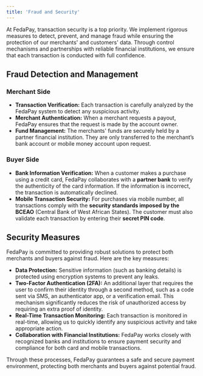 ```yaml
---
title: 'Fraud and Security'
---
```


At FedaPay, transaction security is a top priority. We implement rigorous measures to detect, prevent, and manage fraud while ensuring the protection of our merchants' and customers' data. Through control mechanisms and partnerships with reliable financial institutions, we ensure that each transaction is conducted with full confidence.

## Fraud Detection and Management

### Merchant Side

- **Transaction Verification:** Each transaction is carefully analyzed by the FedaPay system to detect any suspicious activity.
- **Merchant Authentication:** When a merchant requests a payout, FedaPay ensures that the request is made by the account owner.
- **Fund Management:** The merchants' funds are securely held by a partner financial institution. They are only transferred to the merchant’s bank account or mobile money account upon request.

### Buyer Side

- **Bank Information Verification:** When a customer makes a purchase using a credit card, FedaPay collaborates with a **partner bank** to verify the authenticity of the card information. If the information is incorrect, the transaction is automatically declined.
- **Mobile Transaction Security:** For purchases via mobile number, all transactions comply with the **security standards imposed by the BCEAO** (Central Bank of West African States). The customer must also validate each transaction by entering their **secret PIN code**.

## Security Measures

FedaPay is committed to providing robust solutions to protect both merchants and buyers against fraud. Here are the key measures:

- **Data Protection:** Sensitive information (such as banking details) is protected using encryption systems to prevent any leaks.
- **Two-Factor Authentication (2FA):** An additional layer that requires the user to confirm their identity through a second method, such as a code sent via SMS, an authenticator app, or a verification email. This mechanism significantly reduces the risk of unauthorized access by requiring an extra proof of identity.
- **Real-Time Transaction Monitoring:** Each transaction is monitored in real-time, allowing us to quickly identify any suspicious activity and take appropriate action.
- **Collaboration with Financial Institutions:** FedaPay works closely with recognized banks and institutions to ensure payment security and compliance for both card and mobile transactions.

Through these processes, FedaPay guarantees a safe and secure payment environment, protecting both merchants and buyers against potential fraud.
